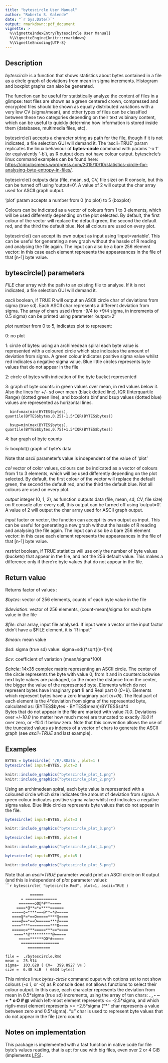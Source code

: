 ---
title: "bytescircle User Manual"
author: "Roberto S. Galende"
date: "`r Sys.Date()`"
output: rmarkdown::pdf_document
vignette: >
  %\VignetteIndexEntry{bytescircle User Manual}
  %\VignetteEngine{knitr::rmarkdown}
  %\VignetteEncoding{UTF-8}
---

## Description

*bytescircle* is a function that shows statistics about bytes contained in a file 
as a circle graph of deviations from mean in sigma increments. 
Histogram and boxplot graphs can also be generated.   

The function can be useful for statistically analyze the content of files 
in a glimpse: text files are shown as a green centered crown, compressed 
and encrypted files should be shown as equally distributed variations with 
a very low CV (sigma/mean), and other types of files can be classified between 
these two categories depending on their text vs binary content, which can be 
useful to quickly determine how information is stored inside them (databases, 
multimedia files, etc).   

bytescircle() accepts a character string as path for the file, though if 
it is not indicated, a file selection GUI will demand it.
The 'ascii=TRUE' param replicates the linux behaviour of **bytes-circle** command
with params '-o 1' (or equivalently '-b'), as R output does not have 
colour output. bytescircle's linux command examples can be found here: 
[https://circulosmeos.wordpress.com/2015/10/10/statistics-circle-for-analysing-byte-entropy-in-files/](https://circulosmeos.wordpress.com/2015/10/10/statistics-circle-for-analysing-byte-entropy-in-files/).

bytescircle() outputs data (file, mean, sd, CV, file size) on R console, but
this can be turned off using 'output=0'. A value of 2 will output the char 
array used for ASCII graph output.   

'plot' param accepts a number from 0 (no plot) to 5 (boxplot)    

Colours can be indicated as a vector of colours from 1 to 3 elements, which
will be used differently depending on the plot selected. By default, the
first colour of the vector will replace the default green, the second the 
default red, and the third the default blue. Not all colours are used on 
every plot.   

bytescircle() can accept its own output as input using 'input=variable'.
This can be useful for generating a new graph without the hassle of R reading
and analysing the file again. The input can also be a bare 256 element vector:
in this case each element represents the appeareances in the file of that 
[n-1] byte value.   

## bytescircle() parameters

*FILE* char array with the path to an existing file to analyse. If it is not indicated,
   a file selection GUI will demand it.   

*ascii* boolean, if TRUE R will output an ASCII circle char of deviations
   from sigma (true sd). Each ASCII char represents a different deviation from
   sigma. The array of chars used (from -9/4 to +9/4 sigma, in increments 
   of 0.5 sigma) can be printed using parameter 'output=2'   

*plot* number from 0 to 5, indicates plot to represent:

   0: no plot  

   1: circle of bytes: using an archimedean spiral each byte value is represented
      with a coloured circle which size indicates the amount of deviation from 
      sigma. A green colour indicates positive sigma value whilst red indicates
      a negative sigma value. Blue little circles represents byte values that do
      not appear in the file   

   2: circle of bytes with indication of the byte bucket represented   

   3: graph of byte counts: in green values over mean, in red values below it.
      Also the lines for +/- sd over mean (black dotted line), IQR (Interquartile 
      Range) (dotted green line), and boxplot's binf and bsup values (dotted blue)
      values are represented as horizontal lines.   

      binf=max(min(BYTES$bytes), quantile(BYTES$bytes,0.25)-1.5*IQR(BYTES$bytes))   

      bsup=min(max(BYTES$bytes), quantile(BYTES$bytes,0.75)+1.5*IQR(BYTES$bytes))   

   4: bar graph of byte counts   

   5: boxplot() graph of byte's data   

   Note that *ascii* parameter's value is independent of the value of 'plot'   

*col* vector of color values, colours can be indicated as a vector of 
   colours from 1 to 3 elements, which will be used differently depending on the 
   plot selected. By default, the first colour of the vector will replace the 
   default green, the second the default red, and the third the default blue. 
   Not all colours are used on every plot.   

*output* integer (0, 1, 2), as function outputs data (file, mean, sd, 
   CV, file size) on R console after every call, this output can be turned 
   off using 'output=0'. A value of 2 will output the char array used for ASCII 
   graph output.   

*input* factor or vector, the function can accept its own output as input.
   This can be useful for generating a new graph without the hassle of R reading
   and analysing the file again. The input can also be a bare 256 element vector:
   in this case each element represents the appeareances in the file of that 
   [n-1] byte value.   

*restrict* boolean, if TRUE statistics will use only the number of byte values
   (buckets) that appear in the file, and not the 256 default value. This makes
   a difference only if there're byte values that do not appear in the file.

## Return value

Returns factor of values :   

   *$bytes*: vector of 256 elements, counts of each byte value in the file   

   *$deviation*: vector of 256 elements, (count-mean)/sigma for each byte value in the file   

   *$file*: char array, input file analysed. If input were a vector or the input factor
   didn't have a $FILE element, it is "R input"   

   *$mean*: mean value   

   *$sd*: sigma (true sd) value: sigma=sd()*sqrt((n-1)/n)

   *$cv*: coefficient of variation (mean/sigma*100)   

   *$circle*: 14x35 complex matrix representing an ASCII circle. The center of the circle
        represents the byte with value 0; from it and in counterclockwise next byte
        values are packaged, so the more the distance from the center, the bigger
        the value of the represented byte. 
        Elements which do not represent bytes have Imaginary part 1i and Real part 0 (*0+1i*). 
        Elements which represent bytes have a zero Imaginary part (*n+0i*). 
        The Real part of each element is the 4\*deviation from sigma of the 
        represented byte, calculated as: (BYTES\$bytes - BYTES\$mean)/BYTES\$sd\*4   
    Bytes that do not appear in the file are marked with value *11.0*.
    Deviations over +/-*10.0* (no matter how much more) are truncated to exactly *10.0* 
    if over zero, or *-10.0* if below zero. 
    Note that this convention allows the use of the truncated values as indexes 
    of a vector of chars to generate the ASCII graph (see *ascii=TRUE* and last example).

\newpage

## Examples

```{r eval=FALSE}
BYTES = bytescircle( '/R/.RData', plot=1 )
bytescircle( input=BYTES, plot=2 )
```

```{r, out.width = "250px", echo=FALSE, fig.show="asis"}
knitr::include_graphics("bytescircle_plot_1.png")
knitr::include_graphics("bytescircle_plot_2.png")
```

Using an archimedean spiral, each byte value is represented
with a coloured circle which size indicates the amount of deviation from 
sigma. A green colour indicates positive sigma value whilst red indicates
a negative sigma value. Blue little circles represents byte values that do
not appear in the file.   
   
\newpage
   
```{r eval=FALSE}
bytescircle( input=BYTES, plot=3 )
```

```{r, out.width = "250px", echo=FALSE}
knitr::include_graphics("bytescircle_plot_3.png")
```

```{r eval=FALSE}
bytescircle( input=BYTES, plot=4 )
```

```{r, out.width = "250px", echo=FALSE}
knitr::include_graphics("bytescircle_plot_4.png")
```

\newpage

```{r eval=FALSE}
bytescircle( input=BYTES, plot=5 )
```

```{r, out.width = "250px", echo=FALSE}
knitr::include_graphics("bytescircle_plot_5.png")
```

Note that an *ascii=TRUE* parameter would print an ASCII circle on R output (and this is independent of *plot* parameter value):   
``````{r eval=FALSE}
bytescircle( "bytecircle.Rmd", plot=1, ascii=TRUE )
```
                                    
               ======               
           = ==============         
          =======oO@*#**=====       
         ====*@**=*=****======      
       =====o=****===@**=*@=====    
       ====@*=*==O=====****@====    
       ====@==*==O======***@====    
       ====****=========***O====    
       =====o=***=====***==*====    
        ====**@**********@=====     
          =====******OO*#=====      
           =================        
              ==========            
                                    
    file =  ./bytescircle.Rmd   
    mean =  25.914   
    sigma=  103.628 ( CV=  399.8927 \% )   
    size =  6.48 kiB  ( 6634 bytes)   

This mimics linux *bytes-circle* command ouput with options set to not show colours (*-o 1*, or *-b*)
as R console does not allows functions to select their colour output.
In this case, each character represents the deviation from mean in 0.5\*sigma (true sd) increments,
using the array of ten chars: **\. \, \- \~ \+ \* o O \# \@** which left-most element represents <= -2.5\*sigma,
and which rigth-most element represents >= +2.5\*sigma ("**\***" char represents a value between zero and 0.5\*sigma). 
"**=**" char is used to represent byte values that do not appear in the file (zero count).

\newpage

## Notes on implementation

This package is implemented with a fast function in native code for file byte's values reading, 
that is apt for use with big files, even over 2 or 4 GiB (implements [LFS](https://en.wikipedia.org/wiki/Large_file_support)).

